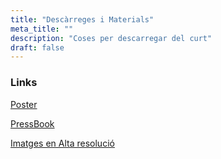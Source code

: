 ```yaml
---
title: "Descàrreges i Materials"
meta_title: ""
description: "Coses per descarregar del curt"
draft: false
---
```


### Links

[Poster](https://ones.nadirfilms.com/images/Ones_Cartel_v5.png "Cartell dissenyat per Fernando Serra Guarch")

[PressBook](https://ones.nadirfilms.com/images/Ones_PressKit.pdf "Info del Curt")

[Imatges en Alta resolució](https://ones.nadirfilms.com/images/OnesStills.zip "Fotos")